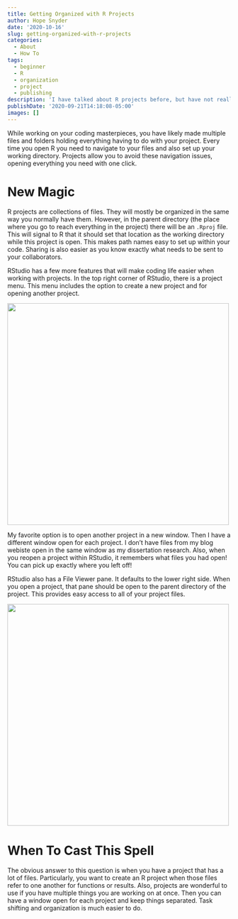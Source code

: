 ```yaml
---
title: Getting Organized with R Projects
author: Hope Snyder
date: '2020-10-16'
slug: getting-organized-with-r-projects
categories:
  - About
  - How To
tags:
  - beginner
  - R
  - organization
  - project
  - publishing
description: 'I have talked about R projects before, but have not really said what they are.  A collection of files but RStudio adds some nice extra features.'
publishDate: '2020-09-21T14:18:08-05:00'
images: []
---
```


While working on your coding masterpieces, you have likely made multiple files and folders holding everything having to do with your project.  Every time you open R you need to navigate to your files and also set up your working directory.  Projects allow you to avoid these navigation issues, opening everything you need with one click.

# New Magic

R projects are collections of files.  They will mostly be organized in the same way you normally have them.  However, in the parent directory (the place where you go to reach everything in the project) there will be an `.Rproj` file.  This will signal to R that it should set that location as the working directory while this project is open.  This makes path names easy to set up within your code.  Sharing is also easier as you know exactly what needs to be sent to your collaborators.

RStudio has a few more features that will make coding life easier when working with projects.  In the top right corner of RStudio, there is a project menu.  This menu includes the option to create a new project and for opening another project.  

<img src="/image/project_menu.png" width=500 />

My favorite option is to open another project in a new window.  Then I have a different window open for each project.  I don't have files from my blog webiste open in the same window as my dissertation research.  Also, when you reopen a project within RStudio, it remembers what files you had open!  You can pick up exactly where you left off!

RStudio also has a File Viewer pane.  It defaults to the lower right side.  When you open a project, that pane should be open to the parent directory of the project.  This provides easy access to all of your project files.

<img src="/image/file_view_pane.png" width=500 />

# When To Cast This Spell

The obvious answer to this question is when you have a project that has a lot of files.  Particularly, you want to create an R project when those files refer to one another for functions or results.  Also, projects are wonderful to use if you have multiple things you are working on at once.  Then you can have a window open for each project and keep things separated.  Task shifting and organization is much easier to do.

